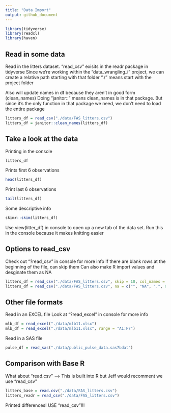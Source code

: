 ```yaml
---
title: "Data Import"
output: github_document
---
```

```r
library(tidyverse)
library(readxl)
library(haven)
```

## Read in some data

Read in the litters dataset. 
"read_csv" exisits in the readr package in tidyverse
Since we're working within the "data_wrangling_i" project, we can create a relative path starting with that folder
  "./" means start with the project folder
  
Also will update names in df because they aren't in good form (clean_names)
  Doing "janitor::" means clean_names is in that package. But since    it's the only function in that package we need, we don't need to     load the entire package

```r
litters_df = read_csv("./data/FAS_litters.csv")
litters_df = janitor::clean_names(litters_df)
```

## Take a look at the data

Printing in the console
```r
litters_df
```

Prints first 6 observations
```r
head(litters_df)
```

Print last 6 observations 
```r
tail(litters_df)
```

Some descriptive info
```r
skimr::skim(litters_df)
```

Use view(litter_df) in console to open up a new tab of the data set. Run this in the console because it makes knitting easier

## Options to read_csv
Check out "?read_csv" in console for more info
If there are blank rows at the beginning of the file, can skip them
Can also make R import values and desginate them as NA 
```r
litters_df = read_csv("./data/FAS_litters.csv", skip = 10, col_names = FALSE)
litters_df = read_csv("./data/FAS_litters.csv", na = c("", "NA", ".", 999))
```


## Other file formats

Read in an EXCEL file
Look at "?read_excel" in console for more info
```r
mlb_df = read_excel("./data/mlb11.xlsx")
mlb_df = read_excel("./data/mlb11.xlsx", range = "A1:F7")
```


Read in a SAS file 

```r
pulse_df = read_sas("./data/public_pulse_data.sas7bdat")
```

## Comparison with Base R

What about "read.csv" --> This is built into R but Jeff would recomment we use "read_csv"

```r
litters_base = read.csv("./data/FAS_litters.csv")
litters_readr = read_csv("./data/FAS_litters.csv")
```
Printed differences!
USE "read_csv"!!!






